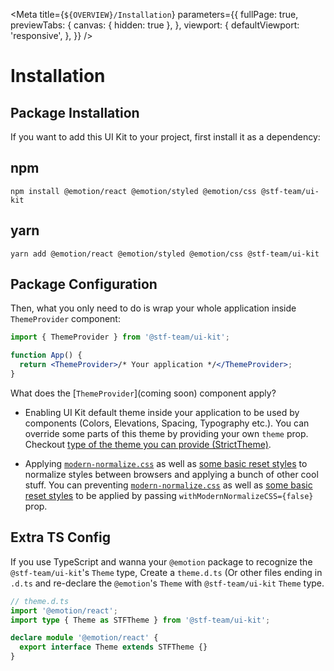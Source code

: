 
<Meta
  title={`${OVERVIEW}/Installation`}
  parameters={{
    fullPage: true,
    previewTabs: {
      canvas: { hidden: true },
    },
    viewport: {
      defaultViewport: 'responsive',
    },
  }}
/>

# Installation

## Package Installation

If you want to add this UI Kit to your project, first install it as a dependency:

## npm

```cli
npm install @emotion/react @emotion/styled @emotion/css @stf-team/ui-kit
```

## yarn

```cli
yarn add @emotion/react @emotion/styled @emotion/css @stf-team/ui-kit
```

## Package Configuration

Then, what you only need to do is wrap your whole application inside `ThemeProvider` component:

```jsx
import { ThemeProvider } from '@stf-team/ui-kit';

function App() {
  return <ThemeProvider>/* Your application */</ThemeProvider>;
}
```

What does the [`ThemeProvider`](coming soon) component apply?

- Enabling UI Kit default theme inside your application to be used by components (Colors, Elevations, Spacing, Typography etc.). You can override some parts of this theme by providing your own `theme` prop. Checkout [type of the theme you can provide (StrictTheme)](https://gitlab.snapp.ir/frontend/snapp-ui/-/tree/develop/src/components/ThemeProvider/ThemeProvider.types.ts).

- Applying [`modern-normalize.css`](https://github.com/sindresorhus/modern-normalize) as well as [some basic reset styles](https://gitlab.snapp.ir/frontend/snapp-ui/-/blob/develop/src/assets/style.css) to normalize styles between browsers and applying a bunch of other cool stuff. You can preventing [`modern-normalize.css`](https://github.com/sindresorhus/modern-normalize) as well as [some basic reset styles](https://gitlab.snapp.ir/frontend/snapp-ui/-/blob/develop/src/assets/style.css) to be applied by passing `withModernNormalizeCSS={false}` prop.

## Extra TS Config

If you use TypeScript and wanna your `@emotion` package to recognize the `@stf-team/ui-kit`'s `Theme` type, Create a `theme.d.ts` (Or other files ending in `.d.ts` and re-declare the `@emotion`'s `Theme` with `@stf-team/ui-kit` `Theme` type.

```ts
// theme.d.ts
import '@emotion/react';
import type { Theme as STFTheme } from '@stf-team/ui-kit';

declare module '@emotion/react' {
  export interface Theme extends STFTheme {}
}
```
